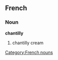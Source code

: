 ==French==
===Noun===
'''chantilly''' {{f}}
{{wikipedia|Chantilly cream}}
#chantilly cream

[[Category:French nouns]]